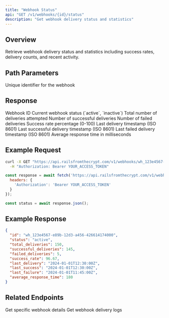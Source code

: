 ```yaml
---
title: "Webhook Status"
api: "GET /v1/webhooks/{id}/status"
description: "Get webhook delivery status and statistics"
---
```


## Overview

Retrieve webhook delivery status and statistics including success rates, delivery counts, and recent activity.

## Path Parameters

<ParamField path="id" type="string" required>
  Unique identifier for the webhook
</ParamField>

## Response

<ResponseField name="id" type="string">
  Webhook ID
</ResponseField>

<ResponseField name="status" type="string">
  Current webhook status (`active`, `inactive`)
</ResponseField>

<ResponseField name="total_deliveries" type="number">
  Total number of deliveries attempted
</ResponseField>

<ResponseField name="successful_deliveries" type="number">
  Number of successful deliveries
</ResponseField>

<ResponseField name="failed_deliveries" type="number">
  Number of failed deliveries
</ResponseField>

<ResponseField name="success_rate" type="number">
  Success rate percentage (0-100)
</ResponseField>

<ResponseField name="last_delivery" type="string">
  Last delivery timestamp (ISO 8601)
</ResponseField>

<ResponseField name="last_success" type="string">
  Last successful delivery timestamp (ISO 8601)
</ResponseField>

<ResponseField name="last_failure" type="string">
  Last failed delivery timestamp (ISO 8601)
</ResponseField>

<ResponseField name="average_response_time" type="number">
  Average response time in milliseconds
</ResponseField>

## Example Request

<CodeGroup>

```bash cURL
curl -X GET "https://api.railsfromthecrypt.com/v1/webhooks/wh_123e4567-e89b-12d3-a456-426614174000/status" \
  -H "Authorization: Bearer YOUR_ACCESS_TOKEN"
```

```javascript JavaScript
const response = await fetch('https://api.railsfromthecrypt.com/v1/webhooks/wh_123e4567-e89b-12d3-a456-426614174000/status', {
  headers: {
    'Authorization': 'Bearer YOUR_ACCESS_TOKEN'
  }
});

const status = await response.json();
```

</CodeGroup>

## Example Response

<ResponseExample>

```json Success Response
{
  "id": "wh_123e4567-e89b-12d3-a456-426614174000",
  "status": "active",
  "total_deliveries": 150,
  "successful_deliveries": 145,
  "failed_deliveries": 5,
  "success_rate": 96.67,
  "last_delivery": "2024-01-01T12:30:00Z",
  "last_success": "2024-01-01T12:30:00Z",
  "last_failure": "2024-01-01T11:45:00Z",
  "average_response_time": 180
}
```

</ResponseExample>

## Related Endpoints

<CardGroup cols={2}>
  <Card
    title="Get Webhook"
    icon="search"
    href="/api/webhooks/get"
  >
    Get specific webhook details
  </Card>
  <Card
    title="Webhook Logs"
    icon="list"
    href="/api/webhooks/logs"
  >
    Get webhook delivery logs
  </Card>
</CardGroup>
